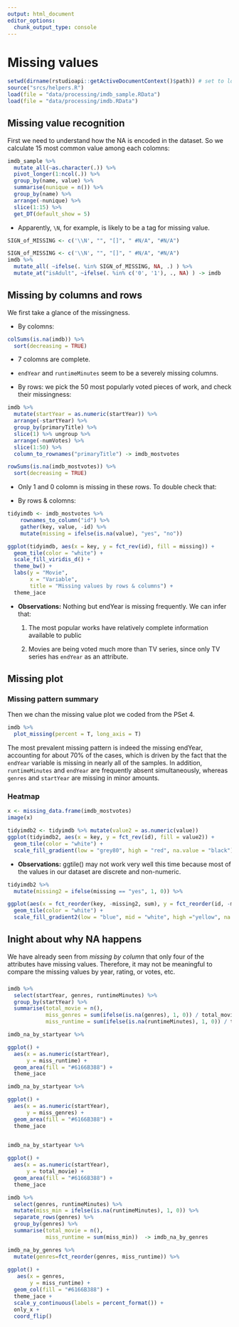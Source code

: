 ```yaml
---
output: html_document
editor_options: 
  chunk_output_type: console
---
```

# Missing values

```r
setwd(dirname(rstudioapi::getActiveDocumentContext()$path)) # set to local directory
source("srcs/helpers.R")
load(file = "data/processing/imdb_sample.RData")
load(file = "data/processing/imdb.RData")
```


## Missing value recognition

First we need to understand how the NA is encoded in the dataset. So we calculate 15 most common value among each colomns:

```r
imdb_sample %>%
  mutate_all(~as.character(.)) %>%
  pivot_longer(1:ncol(.)) %>%
  group_by(name, value) %>%
  summarise(nunique = n()) %>%
  group_by(name) %>%
  arrange(-nunique) %>%
  slice(1:15) %>%
  get_DT(default_show = 5)
```

- Apparently, `\N`, for example, is likely to be a tag for missing value.

```r
SIGN_of_MISSING <- c('\\N', "", "[]", "	#N/A", "#N/A")
```

```r
SIGN_of_MISSING <- c('\\N', "", "[]", "	#N/A", "#N/A")
imdb %>%
  mutate_all( ~ifelse(. %in% SIGN_of_MISSING, NA, .) ) %>%
  mutate_at("isAdult", ~ifelse(. %in% c('0', '1'), ., NA) ) -> imdb
```



## Missing by columns and rows

We first take a glance of the missingness.

- By colomns: 

```r
colSums(is.na(imdb)) %>%
  sort(decreasing = TRUE)
```

  - 7 colomns are complete.
  - `endYear` and `runtimeMinutes` seem to be a severely missing columns.

- By rows: we pick the 50 most popularly voted pieces of work, and check their missingness:

```r
imdb %>% 
  mutate(startYear = as.numeric(startYear)) %>%
  arrange(-startYear) %>%
  group_by(primaryTitle) %>%
  slice(1) %>% ungroup %>%
  arrange(-numVotes) %>%
  slice(1:50) %>%
  column_to_rownames("primaryTitle") -> imdb_mostvotes
```

```r
rowSums(is.na(imdb_mostvotes)) %>%
  sort(decreasing = TRUE) 
```

  - Only 1 and 0 colomn is missing in these rows. To double check that:

- By rows & colomns: 

```r
tidyimdb <- imdb_mostvotes %>% 
    rownames_to_column("id") %>% 
    gather(key, value, -id) %>% 
    mutate(missing = ifelse(is.na(value), "yes", "no"))

ggplot(tidyimdb, aes(x = key, y = fct_rev(id), fill = missing)) +
  geom_tile(color = "white") + 
  scale_fill_viridis_d() + 
  theme_bw() +
  labs(y = "Movie",
       x = "Variable",
       title = "Missing values by rows & columns") +
  theme_jace
```

  - **Observations:** Nothing but endYear is missing frequently. We can infer that:
  
    1. The most popular works have relatively complete information available to public
    
    2. Movies are being voted much more than TV series, since only TV series has `endYear` as an attribute. 


## Missing plot

### Missing pattern summary

Then we chan the missing value plot we coded from the PSet 4.

```r
imdb %>%
  plot_missing(percent = T, long_axis = T)
```

The most prevalent missing pattern is indeed the missing endYear, accounting for about 70% of the cases, which is driven by the fact that the `endYear` variable is missing in nearly all of the samples. In addition, `runtimeMinutes` and `endYear` are frequently absent simultaneously, whereas `genres` and `startYear` are missing in minor amounts.


### Heatmap

```r
x <- missing_data.frame(imdb_mostvotes)
image(x)
```

```r
tidyimdb2 <- tidyimdb %>% mutate(value2 = as.numeric(value))
ggplot(tidyimdb2, aes(x = key, y = fct_rev(id), fill = value2)) +
  geom_tile(color = "white") + 
  scale_fill_gradient(low = "grey80", high = "red", na.value = "black") + theme_bw()
```

  - **Observations:** ggtile() may not work very well this time because most of the values in our dataset are discrete and non-numeric.

```r
tidyimdb2 %>%
  mutate(missing2 = ifelse(missing == "yes", 1, 0)) %>%

ggplot(aes(x = fct_reorder(key, -missing2, sum), y = fct_reorder(id, -missing2, sum), fill = value2)) +
  geom_tile(color = "white") + 
  scale_fill_gradient2(low = "blue", mid = "white", high ="yellow", na.value = "black") + theme_bw()
```

## Inight about why NA happens

We have already seen from *missing by column* that only four of the attributes have missing values. Therefore, it may not be meaningful to compare the missing values by year, rating, or votes, etc.

### 

```r
imdb %>%
  select(startYear, genres, runtimeMinutes) %>%
  group_by(startYear) %>%
  summarise(total_movie = n(),
            miss_genres = sum(ifelse(is.na(genres), 1, 0)) / total_movie,
            miss_runtime = sum(ifelse(is.na(runtimeMinutes), 1, 0)) / total_movie)  -> imdb_na_by_startyear

imdb_na_by_startyear %>%

ggplot() +
  aes(x = as.numeric(startYear),
      y = miss_runtime) +
  geom_area(fill = "#6166B388") +
  theme_jace

imdb_na_by_startyear %>%

ggplot() +
  aes(x = as.numeric(startYear),
      y = miss_genres) +
  geom_area(fill = "#6166B388") +
  theme_jace 
  

imdb_na_by_startyear %>%

ggplot() +
  aes(x = as.numeric(startYear),
      y = total_movie) +
  geom_area(fill = "#6166B388") +
  theme_jace 
```

```r
imdb %>%
  select(genres, runtimeMinutes) %>%
  mutate(miss_min = ifelse(is.na(runtimeMinutes), 1, 0)) %>%
  separate_rows(genres) %>%
  group_by(genres) %>%
  summarise(total_movie = n(),
            miss_runtime = sum(miss_min))  -> imdb_na_by_genres

imdb_na_by_genres %>%
  mutate(genres=fct_reorder(genres, miss_runtime)) %>%
  
ggplot() +
   aes(x = genres,
       y = miss_runtime) +
  geom_col(fill = "#6166B388") +
  theme_jace +
  scale_y_continuous(labels = percent_format()) +
  only_x +
  coord_flip()
```

